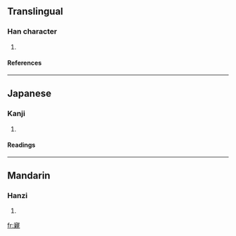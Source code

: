 ==Translingual==
===Han character===
{{Han char|rn=40|rad=宀|as=16|sn=19|four=|canj=十卜木山 (JYDU)}}
# {{defn|Han|sort=宀16}}
====References====
{{Han ref|kx=0293.060|dkj=07367|dj=0579.260|hdz=20958.010|uh=5BF4|ud=23540}}
----
==Japanese==
===Kanji===
{{ja-kanji|grade=|rs=宀16}}
# {{defn|Japanese}} 
====Readings====
{{ja-readings|on=[[しん]] (shin)|kun=[[したしい]] (shitashii), [[したしく]] (shitashiku)}}
----
==Mandarin==
===Hanzi===
{{cmn-hanzi|pin=[[qìn]] ([[qin4]])|wg=ch'in<sup>4</sup>}}
# {{defn|Mandarin}}

[[fr:寴]]